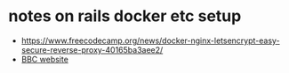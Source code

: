 # notes on rails docker etc setup

* <https://www.freecodecamp.org/news/docker-nginx-letsencrypt-easy-secure-reverse-proxy-40165ba3aee2/>
* [BBC website](http://www.bbc.co.uk)